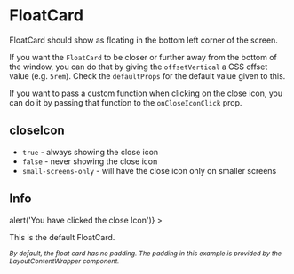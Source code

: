 
<Meta title="FloatCard" component={FloatCard} />

# FloatCard

FloatCard should show as floating in the bottom left corner of the screen.

If you want the `FloatCard` to be closer or further away from the bottom of the window, you can do that by giving the `offsetVertical` a CSS offset value (e.g. `5rem`). Check the `defaultProps` for the default value given to this.

If you want to pass a custom function when clicking on the close icon, you can do it by passing that function to the `onCloseIconClick` prop.

## closeIcon

* `true` - always showing the close icon
* `false` - never showing the close icon
* `small-screens-only` - will have the close icon only on smaller screens

<Props of={FloatCard} />

## Info
<Preview>
  <Story name="FloatCard">
    <FloatCard
      closeIcon={select('closeIcon', [true, false, 'small-screens-only'], true)}
      offsetVertical={text('offsetVertical', '1rem')}
      onCloseIconClick={() => alert('You have clicked the close Icon')}
    >
      <LayoutContentWrapper>
        <p>This is the default FloatCard.</p>
        <small><i>By default, the float card has no padding. The padding in this example is provided by the LayoutContentWrapper component.</i></small>
      </LayoutContentWrapper>
    </FloatCard>
  </Story>
</Preview>
